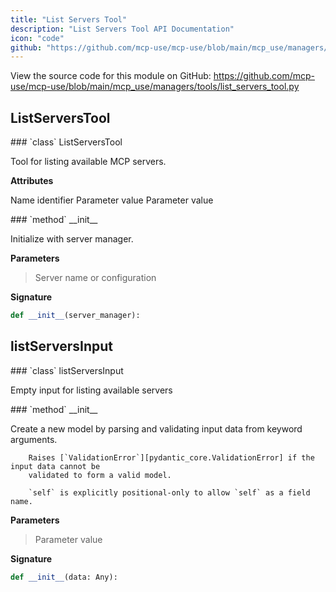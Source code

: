 ```yaml
---
title: "List Servers Tool"
description: "List Servers Tool API Documentation"
icon: "code"
github: "https://github.com/mcp-use/mcp-use/blob/main/mcp_use/managers/tools/list_servers_tool.py"
---
```


<Callout type="info" title="Source Code">
View the source code for this module on GitHub: <a href='https://github.com/mcp-use/mcp-use/blob/main/mcp_use/managers/tools/list_servers_tool.py' target='_blank' rel='noopener noreferrer'>https://github.com/mcp-use/mcp-use/blob/main/mcp_use/managers/tools/list_servers_tool.py</a>
</Callout>

## ListServersTool

<Card type="info" img="http://localhost:3000/gradient-generator/api/random?width=800&height=50">
### `class` ListServersTool

Tool for listing available MCP servers.

**Attributes**
>
<ParamField body="name" type="ClassVar" required="True" >   Name identifier </ParamField>
<ParamField body="description" type="ClassVar" required="True" >   Parameter value </ParamField>
<ParamField body="args_schema" type="ClassVar" required="True" >   Parameter value </ParamField>

<Card type="info" img="http://localhost:3000/gradient-generator/api/random?width=800&height=50">
### `method` __init__

Initialize with server manager.

**Parameters**
><ParamField body="server_manager" required="True" >   Server name or configuration </ParamField>

**Signature**
```python wrap
def __init__(server_manager):
```

</Card>

</Card>

## listServersInput

<Card type="info" img="http://localhost:3000/gradient-generator/api/random?width=800&height=50">
### `class` listServersInput

Empty input for listing available servers

<Card type="info" img="http://localhost:3000/gradient-generator/api/random?width=800&height=50">
### `method` __init__

Create a new model by parsing and validating input data from keyword arguments.

        Raises [`ValidationError`][pydantic_core.ValidationError] if the input data cannot be
        validated to form a valid model.

        `self` is explicitly positional-only to allow `self` as a field name.

**Parameters**
><ParamField body="data" type="Any" required="True" >   Parameter value </ParamField>

**Signature**
```python wrap
def __init__(data: Any):
```

</Card>

</Card>
